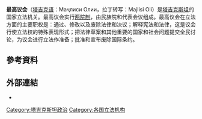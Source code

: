 {{Infobox legislature
 | name               = 最高议会
 | native_name        = Маҷлиси Олии
 | native_name_lang   = 
 | transcription_name = Majlisi Oli
 | legislature        = 
 | coa_pic            = Emblem of Tajikistan.svg
 | coa_res            = 100px 
 | coa_alt            =
 | foundation         = 1992年 {{small|([[一院制|一院制]])}}<br>[[塔吉克斯坦宪法|1999年9月26日]]
 | house_type         = 两院制
 | body               = 
 | houses             = [[民族院|民族院]]（上议院）<br>[[代表会议（塔吉克斯坦）|代表会议]] (下议院)
 | leader1_type       = 国民议会主席
 | leader1            = [[内贾德·乌拜杜洛夫|内贾德·乌拜杜洛夫]]（马哈迈德赛德·巴杜洛伊维）
 | party1             = [[塔吉克斯坦人民民主党|塔吉克斯坦人民民主党]]
 | election1 =          2000年4月17日
 | leader2_type       = 议会主席和市长
 | leader2            = 马赫马德赛义德·乌拜杜洛耶夫
 | party2             = 
 | election2          =
 | leader3_type       = 
 | leader3            = 
 | party3             = 
 | election3          = 
 | members            = 96席：33席（上议院）和63席（下议院）
 | house1             = 
 | house2             = 
 | structure1         = Assembly of Representatives (Majlisi Namoyandagon) of the Supreme Assembly (Majlisi Oli) of the Republic of Tajikistan in 2015-2020.svg
 | structure1_res     = 200px 
 | structure1_alt     = 
 | structure2         = 
 | structure2_res     = 
 | structure2_alt     = 
 | political_groups1  = 
 | political_groups2  = 
'''执政党 (51)'''<br>{{Color box|#FF8C00|border=darkgray}} [[塔吉克斯坦人民民主党|塔吉克斯坦人民民主党]] (51)<br>'''参政党: (3)'''<br>{{Color box|#FF0000|border=darkgray}} [[塔吉克斯坦共产党|塔吉克斯坦共产党]] (2)<br>{{Color box|#8B0000|border=darkgray}} [[塔吉克斯坦社会党|社会党]] (1)
'''[[塔吉克斯坦联合反对派|反对党]] (9)'''<br>{{Color box|#FFD700|border=darkgray}} [[土地党（塔吉克斯坦）|土地党]] (5)<br>{{Color box|#0000FF|border=darkgray}} [[经济改革党|经济改革党]] (3)<br>{{Color box|#1E90FF|border=darkgray}} [[民主黨_(塔吉克斯坦)|民主党]] (1)
 | committees1        = 
 | committees2        = 
 | joint_committees   = 
 | voting_system1     = 
 | voting_system2     = 
 | last_election1     = [[2015年塔吉克斯坦议会选举|2015年3月1日]]
 | last_election2     = 
 | previous_election1 =
 | previous_election2 =
 | session_room       = File:Tajik Parliament House, Dushanbe, Tajikistan.JPG
 | session_res        = 250px
 | session_alt        = 
 | meeting_place      = {{TJK}}[[杜尚别|杜尚别]][[杜斯蒂广场|杜斯蒂广场]][[国会大厦|国会大厦]]
 | website            = {{URL|www.parlament.tj}}
 | footnotes          = 
 | motto              = 
}}
'''最高议会'''（[[塔吉克语|塔吉克语]]：Маҷлиси Олии，拉丁转写：Majlisi Oli）是[[塔吉克斯坦|塔吉克斯坦]]的国家立法机关。最高议会实行[[两院制|两院制]]，由民族院和代表会议组成。最高议会在立法方面的主要职权是：通过、修改以及废除法律和决议；解释宪法和法律，这是议会行使立法权的特殊表现形式；把法律草案和其他重要的国家和社会问题提交全民讨论，为议会进行立法作准备；批准和宣布废除国际条约。


==參考資料==
{{reflist|30em}}
==外部連結==
* {{Official website|http://www.parlament.tj}}

{{亚洲题目|议会}}
{{國家上議院}}
[[Category:塔吉克斯坦政治|Category:塔吉克斯坦政治]]
[[Category:各国立法机构|Category:各国立法机构]]